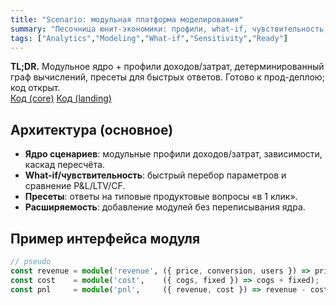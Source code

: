 ```yaml
---
title: "Scenario: модульная платформа моделирования"
summary: "Песочница юнит-экономики: профили, what-if, чувствительность; готово к прод-деплою."
tags: ["Analytics","Modeling","What-if","Sensitivity","Ready"]
---
```


<div className="result-callout">
  <strong>TL;DR.</strong> Модульное ядро + профили доходов/затрат, детерминированный граф вычислений, пресеты для быстрых ответов. 
  Готово к прод-деплою; код открыт.
</div>

<div className="mt-3 flex flex-wrap gap-2">
  <a className="chip chip-positive" href="https://github.com/IDSidorov-data/scenario-core" target="_blank" rel="noopener noreferrer">Код (core)</a>
  <a className="chip chip-neutral" href="https://github.com/IDSidorov-data/scenario-landing" target="_blank" rel="noopener noreferrer">Код (landing)</a>
</div>

## Архитектура (основное)
- **Ядро сценариев**: модульные профили доходов/затрат, зависимости, каскад пересчёта.  
- **What-if/чувствительность**: быстрый перебор параметров и сравнение P&L/LTV/CF.  
- **Пресеты**: ответы на типовые продуктовые вопросы «в 1 клик».  
- **Расширяемость**: добавление модулей без переписывания ядра.

## Пример интерфейса модуля
```ts
// pseudo
const revenue = module('revenue', ({ price, conversion, users }) => price * conversion * users);
const cost    = module('cost',    ({ cogs, fixed }) => cogs + fixed);
const pnl     = module('pnl',     ({ revenue, cost }) => revenue - cost);
